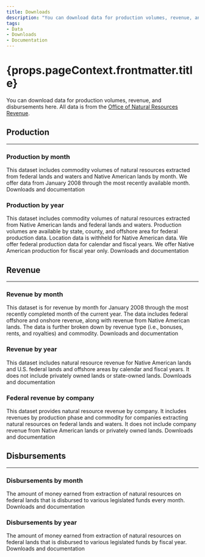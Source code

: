 ```yaml
---
title: Downloads
description: "You can download data for production volumes, revenue, and disbursements here. All data is from the Office of Natural Resources Revenue."
tags:
- Data
- Downloads
- Documentation
---
```


<h1>{props.pageContext.frontmatter.title}</h1>

You can download data for production volumes, revenue, and disbursements here. 
All data is from the [Office of Natural Resources Revenue](https://www.onrr.gov/).

## Production
---
### Production by month
This dataset includes commodity volumes of natural resources extracted from federal lands and waters and Native American lands by month. 
We offer data from January 2008 through the most recently available month.
<DownloadDataLink to="/downloads/federal-production-by-month/">Downloads and documentation</DownloadDataLink>

### Production by year
This dataset includes commodity volumes of natural resources extracted from Native American lands and federal lands and waters. 
Production volumes are available by state, county, and offshore area for federal production data. Location data is <GlossaryTerm>withheld</GlossaryTerm>
for Native American data. We offer federal production data for calendar and fiscal years. We offer Native American production for fiscal year only.
<DownloadDataLink to="/downloads/federal-production/">Downloads and documentation</DownloadDataLink>

## Revenue
---
### Revenue by month
This dataset is for revenue by month for January 2008 through the most recently completed month of the current year. The data includes federal 
offshore and onshore revenue, along with revenue from Native American lands. The data is further broken down by revenue type (i.e., bonuses, rents, and royalties) 
and commodity.
<DownloadDataLink to="/downloads/federal-revenue-by-month/">Downloads and documentation</DownloadDataLink>

### Revenue by year
This dataset includes natural resource revenue for Native American lands and U.S. federal lands and offshore areas by calendar and fiscal years. 
It does not include privately owned lands or state-owned lands.
<DownloadDataLink to="/downloads/federal-revenue-by-location/">Downloads and documentation</DownloadDataLink>

### Federal revenue by company
This dataset provides natural resource revenue by company. It includes revenues by production phase and commodity for companies extracting natural resources on
 federal lands and waters. It does not include company revenue from Native American lands or privately owned lands.
<DownloadDataLink to="/downloads/federal-revenue-by-company/">Downloads and documentation</DownloadDataLink>

## Disbursements
---
### Disbursements by month
The amount of money earned from extraction of natural resources on federal lands that is disbursed to various legislated funds every month.
<DownloadDataLink to="/downloads/disbursements-by-month/">Downloads and documentation</DownloadDataLink>

### Disbursements by year
The amount of money earned from extraction of natural resources on federal lands that is disbursed to various legislated funds by fiscal year.
<DownloadDataLink to="/downloads/disbursements/">Downloads and documentation</DownloadDataLink>

<ContactUs />
